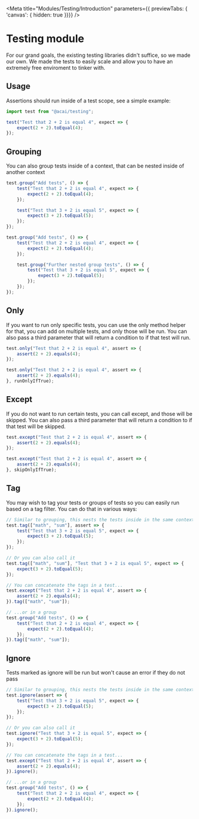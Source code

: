 
<Meta
	title="Modules/Testing/Introduction"
	parameters={{ previewTabs: { 'canvas': { hidden: true }}}}
/>

# Testing module

For our grand goals, the existing testing libraries didn't suffice, so we made our own. We made the tests to easily scale and allow you to have an extremely free enviroment to tinker with.

## Usage
Assertions should run inside of a test scope, see a simple example:
``` typescript
import test from "@acai/testing";

test("Test that 2 + 2 is equal 4", expect => {
	expect(2 + 2).toEqual(4);
});
```

## Grouping
You can also group tests inside of a context, that can be nested inside of another context

``` typescript
test.group("Add tests", () => {
	test("Test that 2 + 2 is equal 4", expect => {
		expect(2 + 2).toEqual(4);
	});

	test("Test that 3 + 2 is equal 5", expect => {
		expect(3 + 2).toEqual(5);
	});
});

test.group("Add tests", () => {
	test("Test that 2 + 2 is equal 4", expect => {
		expect(2 + 2).toEqual(4);
	});

	test.group("Further nested group tests", () => {
		test("Test that 3 + 2 is equal 5", expect => {
			expect(3 + 2).toEqual(5);
		});
	});
});
```

## Only
If you want to run only specific tests, you can use the only method helper for that, you can add on multiple tests, and only those will be run. You can also pass a third parameter that will return a condition to if that test will run.

``` typescript
test.only("Test that 2 + 2 is equal 4", assert => {
	assert(2 + 2).equals(4);
});

test.only("Test that 2 + 2 is equal 4", assert => {
	assert(2 + 2).equals(4);
}, runOnlyIfTrue);
```

## Except
If you do not want to run certain tests, you can call except, and those will be skipped. You can also pass a third parameter that will return a condition to if that test will be skipped.

``` typescript
test.except("Test that 2 + 2 is equal 4", assert => {
	assert(2 + 2).equals(4);
});

test.except("Test that 2 + 2 is equal 4", assert => {
	assert(2 + 2).equals(4);
}, skipOnlyIfTrue);
```

## Tag
You may wish to tag your tests or groups of tests so you can easily run based on a tag filter. You can do that in various ways:

``` typescript
// Similar to grouping, this nests the tests inside in the same context
test.tag(["math", "sum"], assert => {
	test("Test that 3 + 2 is equal 5", expect => {
		expect(3 + 2).toEqual(5);
	});
});

// Or you can also call it
test.tag(["math", "sum"], "Test that 3 + 2 is equal 5", expect => {
	expect(3 + 2).toEqual(5);
});

// You can concatenate the tags in a test...
test.except("Test that 2 + 2 is equal 4", assert => {
	assert(2 + 2).equals(4);
}).tag(["math", "sum"]);

// ...or in a group
test.group("Add tests", () => {
	test("Test that 2 + 2 is equal 4", expect => {
		expect(2 + 2).toEqual(4);
	});
}).tag(["math", "sum"]);
```

## Ignore
Tests marked as ignore will be run but won't cause an error if they do not pass

``` typescript
// Similar to grouping, this nests the tests inside in the same context
test.ignore(assert => {
	test("Test that 3 + 2 is equal 5", expect => {
		expect(3 + 2).toEqual(5);
	});
});

// Or you can also call it
test.ignore("Test that 3 + 2 is equal 5", expect => {
	expect(3 + 2).toEqual(5);
});

// You can concatenate the tags in a test...
test.except("Test that 2 + 2 is equal 4", assert => {
	assert(2 + 2).equals(4);
}).ignore();

// ...or in a group
test.group("Add tests", () => {
	test("Test that 2 + 2 is equal 4", expect => {
		expect(2 + 2).toEqual(4);
	});
}).ignore();
```